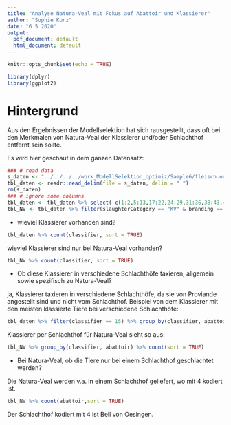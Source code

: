 ```yaml
---
title: "Analyse Natura-Veal mit Fokus auf Abattoir und Klassierer"
author: "Sophie Kunz"
date: "6 5 2020"
output:
  pdf_document: default
  html_document: default
---
```


```r
knitr::opts_chunk$set(echo = TRUE)
```

```r
library(dplyr)
library(ggplot2)
```


# Hintergrund
Aus den Ergebnissen der Modellselektion hat sich rausgestellt, dass oft bei den Merkmalen von Natura-Veal der Klassierer und/oder Schlachthof entfernt sein sollte. 

Es wird hier geschaut in dem ganzen Datensatz:

```r
### # read data
s_daten <- "../../../../work_ModellSelektion_optimiz/Sample6/fleisch.out"
tbl_daten <- readr::read_delim(file = s_daten, delim = " ")
rm(s_daten)
### # ignore some columns
tbl_daten <- tbl_daten %>% select(-c(1:2,5:13,17:22,24:29,31:36,38:43,45,46))
tbl_NV <- tbl_daten %>% filter(slaughterCategory == "KV" & branding == 1)
```

* wieviel Klassierer vorhanden sind?

```r
tbl_daten %>% count(classifier, sort = TRUE)
```

wieviel Klassierer sind nur bei Natura-Veal vorhanden?

```r
tbl_NV %>% count(classifier, sort = TRUE)
```

* Ob diese Klassierer in verschiedene Schlachthöfe taxieren, allgemein sowie spezifisch zu Natura-Veal?

ja, Klassierer taxieren in verschiedene Schlachthöfe, da sie von Proviande angestellt sind und nicht vom Schlachthof. Beispiel von dem Klassierer mit den meisten klassierte Tiere bei verschiedene Schlachthöfe:

```r
tbl_daten %>% filter(classifier == 15) %>% group_by(classifier, abattoir) %>% count(sort = TRUE)
```

Klassierer per Schlachthof für Natura-Veal sieht so aus:

```r
tbl_NV %>% group_by(classifier, abattoir) %>% count(sort = TRUE)
```

* Bei Natura-Veal, ob die Tiere nur bei einem Schlachthof geschlachtet werden?

Die Natura-Veal werden v.a. in einem Schlachthof geliefert, wo mit 4 kodiert ist.

```r
tbl_NV %>% count(abattoir,sort = TRUE)
```

Der Schlachthof kodiert mit 4 ist Bell von Oesingen.
